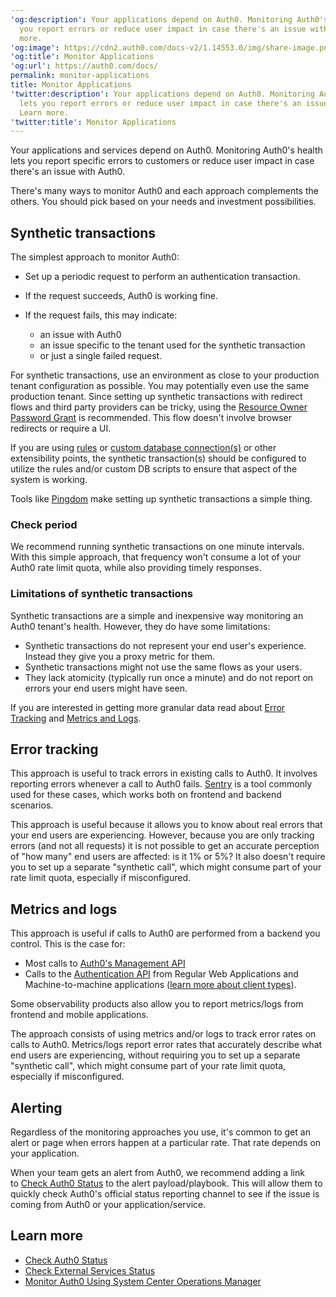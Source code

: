 ---
'og:description': Your applications depend on Auth0. Monitoring Auth0's health lets
  you report errors or reduce user impact in case there's an issue with Auth0. Learn
  more.
'og:image': https://cdn2.auth0.com/docs-v2/1.14553.0/img/share-image.png
'og:title': Monitor Applications
'og:url': https://auth0.com/docs/
permalink: monitor-applications
title: Monitor Applications
'twitter:description': Your applications depend on Auth0. Monitoring Auth0's health
  lets you report errors or reduce user impact in case there's an issue with Auth0.
  Learn more.
'twitter:title': Monitor Applications
---
Your applications and services depend on Auth0. Monitoring Auth0's health lets you report specific errors to customers or reduce user impact in case there's an issue with Auth0.

There's many ways to monitor Auth0 and each approach complements the others. You should pick based on your needs and investment possibilities.

## Synthetic transactions

The simplest approach to monitor Auth0:

* Set up a periodic request to perform an authentication transaction.
* If the request succeeds, Auth0 is working fine.
* If the request fails, this may indicate:

  + an issue with Auth0
  + an issue specific to the tenant used for the synthetic transaction
  + or just a single failed request.

For synthetic transactions, use an environment as close to your production tenant configuration as possible. You may potentially even use the same production tenant. Since setting up synthetic transactions with redirect flows and third party providers can be tricky, using the [Resource Owner Password Grant](/docs/get-started/authentication-and-authorization-flow/resource-owner-password-flow/call-your-api-using-resource-owner-password-flow) is recommended. This flow doesn't involve browser redirects or require a UI.

If you are using [rules](/docs/customize/rules) or [custom database connection(s)](/docs/authenticate/identity-providers/database/custom-db) or other extensibility points, the synthetic transaction(s) should be configured to utilize the rules and/or custom DB scripts to ensure that aspect of the system is working.

Tools like [Pingdom](http://pingdom.com/) make setting up synthetic transactions a simple thing.

### Check period

We recommend running synthetic transactions on one minute intervals. With this simple approach, that frequency won't consume a lot of your Auth0 rate limit quota, while also providing timely responses.

### Limitations of synthetic transactions

Synthetic transactions are a simple and inexpensive way monitoring an Auth0 tenant's health. However, they do have some limitations:

* Synthetic transactions do not represent your end user's experience. Instead they give you a proxy metric for them.
* Synthetic transactions might not use the same flows as your users.
* They lack atomicity (typically run once a minute) and do not report on errors your end users might have seen.

If you are interested in getting more granular data read about [Error Tracking](#error-tracking) and [Metrics and Logs](#metrics-and-logs).

## Error tracking

This approach is useful to track errors in existing calls to Auth0. It involves reporting errors whenever a call to Auth0 fails. [Sentry](https://sentry.io/) is a tool commonly used for these cases, which works both on frontend and backend scenarios.

This approach is useful because it allows you to know about real errors that your end users are experiencing. However, because you are only tracking errors (and not all requests) it is not possible to get an accurate perception of "how many" end users are affected: is it 1% or 5%? It also doesn't require you to set up a separate "synthetic call", which might consume part of your rate limit quota, especially if misconfigured.

## Metrics and logs

This approach is useful if calls to Auth0 are performed from a backend you control. This is the case for:

* Most calls to [Auth0's Management API](https://auth0.com/docs/api/management/v2)
* Calls to the [Authentication API](https://auth0.com/docs/api/authentication) from Regular Web Applications and Machine-to-machine applications ([learn more about client types](/docs/get-started/applications)).

<Callout icon="file-lines" color="#0EA5E9" iconType="regular">

Some observability products also allow you to report metrics/logs from frontend and mobile applications.

</Callout>

The approach consists of using metrics and/or logs to track error rates on calls to Auth0. Metrics/logs report error rates that accurately describe what end users are experiencing, without requiring you to set up a separate "synthetic call", which might consume part of your rate limit quota, especially if misconfigured.

## Alerting

Regardless of the monitoring approaches you use, it's common to get an alert or page when errors happen at a particular rate. That rate depends on your application.

When your team gets an alert from Auth0, we recommend adding a link to [Check Auth0 Status](/docs/deploy-monitor/monitor/check-auth0-status) to the alert payload/playbook. This will allow them to quickly check Auth0's official status reporting channel to see if the issue is coming from Auth0 or your application/service.

## Learn more

* [Check Auth0 Status](/docs/deploy-monitor/monitor/check-auth0-status)
* [Check External Services Status](/docs/deploy-monitor/monitor/check-external-services-status)
* [Monitor Auth0 Using System Center Operations Manager](/docs/deploy-monitor/monitor/monitor-using-scom)